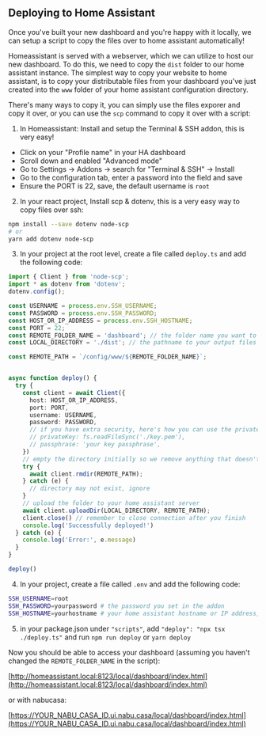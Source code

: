 
<Meta title="INTRODUCTION/Deploying" />

## Deploying to Home Assistant

Once you've built your new dashboard and you're happy with it locally, we can setup a script to copy the files over to home assistant automatically!

Homeassistant is served with a webserver, which we can utilize to host our new dashboard. To do this, we need to copy the `dist` folder to our home assistant instance.
The simplest way to copy your website to home assistant, is to copy your distributable files from your dashboard you've just created into the `www` folder of your home assistant configuration directory.

There's many ways to copy it, you can simply use the files exporer and copy it over, or you can use the `scp` command to copy it over with a script:

1. In Homeassistant: Install and setup the Terminal & SSH addon, this is very easy!
  - Click on your "Profile name" in your HA dashboard
  - Scroll down and enabled "Advanced mode"
  - Go to Settings -> Addons -> search for "Terminal & SSH" -> Install
  - Go to the configuration tab, enter a password into the field and save
  - Ensure the PORT is 22, save, the default username is `root`
2. In your react project, Install scp & dotenv, this is a very easy way to copy files over ssh:

```bash
npm install --save dotenv node-scp
# or
yarn add dotenv node-scp
```

3. In your project at the root level, create a file called `deploy.ts` and add the following code:

```ts
import { Client } from 'node-scp';
import * as dotenv from 'dotenv';
dotenv.config();

const USERNAME = process.env.SSH_USERNAME;
const PASSWORD = process.env.SSH_PASSWORD;
const HOST_OR_IP_ADDRESS = process.env.SSH_HOSTNAME;
const PORT = 22;
const REMOTE_FOLDER_NAME = 'dashboard'; // the folder name you want to copy the files to
const LOCAL_DIRECTORY = './dist'; // the pathname to your output files from your react project.

const REMOTE_PATH = `/config/www/${REMOTE_FOLDER_NAME}`;


async function deploy() {
  try {
    const client = await Client({
      host: HOST_OR_IP_ADDRESS,
      port: PORT,
      username: USERNAME,
      password: PASSWORD,
      // if you have extra security, here's how you can use the privateKey / passphrase
      // privateKey: fs.readFileSync('./key.pem'),
      // passphrase: 'your key passphrase',
    })
    // empty the directory initially so we remove anything that doesn't need to be there
    try {
      await client.rmdir(REMOTE_PATH);
    } catch (e) {
      // directory may not exist, ignore
    }
    // upload the folder to your home assistant server
    await client.uploadDir(LOCAL_DIRECTORY, REMOTE_PATH);
    client.close() // remember to close connection after you finish
    console.log('Successfully deployed!')
  } catch (e) {
    console.log('Error:', e.message)
  }
}

deploy()
```

4. In your project, create a file called `.env` and add the following code:

```bash
SSH_USERNAME=root
SSH_PASSWORD=yourpassword # the password you set in the addon
SSH_HOSTNAME=yourhostname # your home assistant hostname or IP address, if you get EHOSTUNREACH when connecting, try your IP address `ping homeassistant.local` to get your IP address
```

5. in your package.json under `"scripts"`, add `"deploy": "npx tsx ./deploy.ts"` and run `npm run deploy` or `yarn deploy`

Now you should be able to access your dashboard (assuming you haven't changed the `REMOTE_FOLDER_NAME` in the script):

[http://homeassistant.local:8123/local/dashboard/index.html](http://homeassistant.local:8123/local/dashboard/index.html)

or with nabucasa:

[https://YOUR_NABU_CASA_ID.ui.nabu.casa/local/dashboard/index.html](https://YOUR_NABU_CASA_ID.ui.nabu.casa/local/dashboard/index.html)